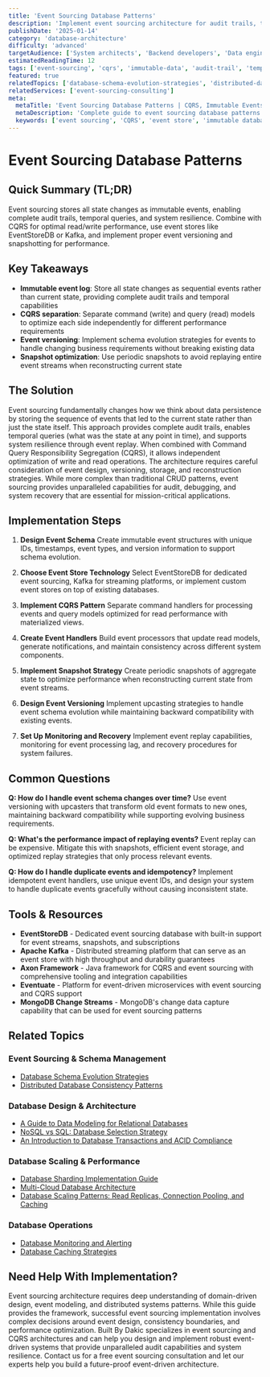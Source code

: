 ```yaml
---
title: 'Event Sourcing Database Patterns'
description: 'Implement event sourcing architecture for audit trails, temporal queries, and system resilience using immutable event logs and CQRS patterns.'
publishDate: '2025-01-14'
category: 'database-architecture'
difficulty: 'advanced'
targetAudience: ['System architects', 'Backend developers', 'Data engineers']
estimatedReadingTime: 12
tags: ['event-sourcing', 'cqrs', 'immutable-data', 'audit-trail', 'temporal-queries']
featured: true
relatedTopics: ['database-schema-evolution-strategies', 'distributed-database-consistency-patterns', 'a-guide-to-data-modeling-for-relational-databases', 'an-introduction-to-database-transactions-and-acid-compliance', 'nosql-vs-sql-database-selection-strategy', 'database-sharding-implementation-guide', 'multi-cloud-database-architecture', 'database-scaling-patterns-read-replicas-connection-pooling-and-caching', 'database-monitoring-alerting', 'database-caching-strategies']
relatedServices: ['event-sourcing-consulting']
meta:
  metaTitle: 'Event Sourcing Database Patterns | CQRS, Immutable Events Guide'
  metaDescription: 'Complete guide to event sourcing database patterns. Learn CQRS implementation, event store design, and temporal query patterns for robust systems.'
  keywords: ['event sourcing', 'CQRS', 'event store', 'immutable database', 'temporal queries']
---
```


# Event Sourcing Database Patterns

## Quick Summary (TL;DR)

Event sourcing stores all state changes as immutable events, enabling complete audit trails, temporal queries, and system resilience. Combine with CQRS for optimal read/write performance, use event stores like EventStoreDB or Kafka, and implement proper event versioning and snapshotting for performance.

## Key Takeaways

- **Immutable event log**: Store all state changes as sequential events rather than current state, providing complete audit trails and temporal capabilities
- **CQRS separation**: Separate command (write) and query (read) models to optimize each side independently for different performance requirements
- **Event versioning**: Implement schema evolution strategies for events to handle changing business requirements without breaking existing data
- **Snapshot optimization**: Use periodic snapshots to avoid replaying entire event streams when reconstructing current state

## The Solution

Event sourcing fundamentally changes how we think about data persistence by storing the sequence of events that led to the current state rather than just the state itself. This approach provides complete audit trails, enables temporal queries (what was the state at any point in time), and supports system resilience through event replay. When combined with Command Query Responsibility Segregation (CQRS), it allows independent optimization of write and read operations. The architecture requires careful consideration of event design, versioning, storage, and reconstruction strategies. While more complex than traditional CRUD patterns, event sourcing provides unparalleled capabilities for audit, debugging, and system recovery that are essential for mission-critical applications.

## Implementation Steps

1. **Design Event Schema**
   Create immutable event structures with unique IDs, timestamps, event types, and version information to support schema evolution.

2. **Choose Event Store Technology**
   Select EventStoreDB for dedicated event sourcing, Kafka for streaming platforms, or implement custom event stores on top of existing databases.

3. **Implement CQRS Pattern**
   Separate command handlers for processing events and query models optimized for read performance with materialized views.

4. **Create Event Handlers**
   Build event processors that update read models, generate notifications, and maintain consistency across different system components.

5. **Implement Snapshot Strategy**
   Create periodic snapshots of aggregate state to optimize performance when reconstructing current state from event streams.

6. **Design Event Versioning**
   Implement upcasting strategies to handle event schema evolution while maintaining backward compatibility with existing events.

7. **Set Up Monitoring and Recovery**
   Implement event replay capabilities, monitoring for event processing lag, and recovery procedures for system failures.

## Common Questions

**Q: How do I handle event schema changes over time?**
Use event versioning with upcasters that transform old event formats to new ones, maintaining backward compatibility while supporting evolving business requirements.

**Q: What's the performance impact of replaying events?**
Event replay can be expensive. Mitigate this with snapshots, efficient event storage, and optimized replay strategies that only process relevant events.

**Q: How do I handle duplicate events and idempotency?**
Implement idempotent event handlers, use unique event IDs, and design your system to handle duplicate events gracefully without causing inconsistent state.

## Tools & Resources

- **EventStoreDB** - Dedicated event sourcing database with built-in support for event streams, snapshots, and subscriptions
- **Apache Kafka** - Distributed streaming platform that can serve as an event store with high throughput and durability guarantees
- **Axon Framework** - Java framework for CQRS and event sourcing with comprehensive tooling and integration capabilities
- **Eventuate** - Platform for event-driven microservices with event sourcing and CQRS support
- **MongoDB Change Streams** - MongoDB's change data capture capability that can be used for event sourcing patterns

## Related Topics

### Event Sourcing & Schema Management
- [Database Schema Evolution Strategies](/topics/database-schema-evolution-strategies)
- [Distributed Database Consistency Patterns](/topics/distributed-database-consistency-patterns)

### Database Design & Architecture
- [A Guide to Data Modeling for Relational Databases](/topics/a-guide-to-data-modeling-for-relational-databases)
- [NoSQL vs SQL: Database Selection Strategy](/topics/nosql-vs-sql-database-selection-strategy)
- [An Introduction to Database Transactions and ACID Compliance](/topics/an-introduction-to-database-transactions-and-acid-compliance)

### Database Scaling & Performance
- [Database Sharding Implementation Guide](/topics/database-sharding-implementation-guide)
- [Multi-Cloud Database Architecture](/topics/multi-cloud-database-architecture)
- [Database Scaling Patterns: Read Replicas, Connection Pooling, and Caching](/topics/database-scaling-patterns-read-replicas-connection-pooling-and-caching)

### Database Operations
- [Database Monitoring and Alerting](/topics/database-monitoring-alerting)
- [Database Caching Strategies](/topics/database-caching-strategies)

## Need Help With Implementation?

Event sourcing architecture requires deep understanding of domain-driven design, event modeling, and distributed systems patterns. While this guide provides the framework, successful event sourcing implementation involves complex decisions around event design, consistency boundaries, and performance optimization. Built By Dakic specializes in event sourcing and CQRS architectures and can help you design and implement robust event-driven systems that provide unparalleled audit capabilities and system resilience. Contact us for a free event sourcing consultation and let our experts help you build a future-proof event-driven architecture.
